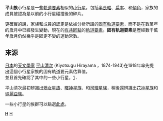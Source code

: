 '''平山族'''小行星是一些[[軌道要素|軌道要素]]相似的[[小行星|小行星]]，包括[[半長軸|半長軸]]、[[扁率|扁率]]、和[[傾角|傾角]]，家族的成員被認為是以前的小行星碰撞後的碎片。 

更確實的說，家族和成員的認定是依據分析所謂的[[固有軌道要素|固有軌道要素]]，而不是在數萬年的歲月中已經發生變動，現在的[[有共同點|有共同點]]的[[軌道要素|軌道要素]]。'''固有軌道要素'''是歷經數千萬年歲月仍然幾乎是固定不變的運動常數。 

== 來源 ==
[[日本|日本]]的[[天文學家|天文學家]] [[平山清次|平山清次]] (Kiyotsugu Hirayama ，1874-1943)在1918年率先提出這個小行星家族的固有軌道要元素估算值，<br />並且首先確認了其中的一些小行星。[http://www.daviddarling.info/encyclopedia/H/Hirayama_family.html] {{Wayback|url=http://www.daviddarling.info/encyclopedia/H/Hirayama_family.html |date=20070120095449 }}.

平山清次最初辨識出[[鴉女星族|鴉女星族]]、[[曙神星族|曙神星族]]、和[[司理星族|司理星族]]，稍後還辨識出[[花神星族|花神星族]]和[[瑪麗亞族|瑪麗亞族]]。

一些小行星的族群可以點選[[小行星族|此處]]。

[[Category:太阳系|H]]
[[Category:小行星族|H]]